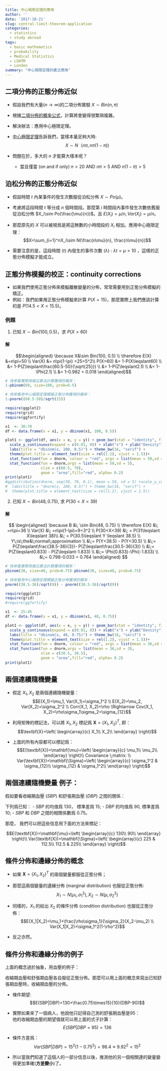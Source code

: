 ```yaml
---
title: 中心極限定理的應用
author: ''
date: '2017-10-21'
slug: central-limit-theorem-application
categories:
  - statistics
  - study abroad
tags:
  - basic mathematics
  - probability
  - Medical Statistics
  - LSHTM
  - London
summary: "中心極限定理的廣泛應用"
---
```


## 二項分佈的正態分佈近似

- 假設我們有大量($n\rightarrow\infty$)的二項分佈實驗 $X\sim Bin(n, \pi)$
- 根據[二項分佈的概率公式](https://winterwang.github.io/post/probability3/)，計算將會變得很繁瑣複雜。
- 解決辦法：應用中心極限定理。
- [中心極限定理](https://winterwang.github.io/post/probability3/)告訴我們，當樣本量足夠大時:
$$X\sim N（n\pi, n\pi(1-\pi))$$

- 問題在於，多大的 $n$ 才能算大樣本呢？
    - 當且僅當 (on and if only) $n>20$ AND $n\pi>5$ AND $n(1-\pi)>5$

## 泊松分佈的正態分佈近似

- 假設時間 $t$ 內某事件的發生次數服從泊松分佈 $X\sim Po(\mu)$。
- 考慮將這段時間 $t$ 等分成 $n$ 個時間段。那麼第 $i$ 時間段內事件發生次數依舊服從泊松分佈 $X_i\sim Po(\frac{\mu}{n})$。且 $E(X_i)=\mu/n, Var(X_i)=\mu/n$。
- 那麼原先的 $X$ 可以被視爲是將這無數的小時間段的 $X_i$ 相加。應用中心極限定理：
$$X=\sum_{i=1}^nX_i\sim N(\frac{n\mu}{n}, \frac{n\mu}{n})$$

- 需要注意的是，這段時間 ($t$) 內發生的事件次數 ($\lambda$) : $\lambda t =\mu>10$ ，這樣的正態分佈模擬才能成立。



## 正態分佈模擬的校正：continuity corrections

- 如果我們使用正態分佈來模擬離散變量的分佈，常常需要用到正態分佈模擬的矯正。
- 例如：我們如果用正態分佈模擬來計算 $P(X=15)$，那麼實際上我們應該計算的是 $P(14.5<X<15.5)$。



### 例題
1. 已知 $X\sim Bin(100,0.5)$，求 $P(X>60)$

#### 解
$$\begin{aligned}
\because X&\sim Bin(100, 0.5) \\ \therefore E(X) &=n\pi=50 \\
Var(X) &= n\pi(1-\pi) =25=5^2\\
P(X>60)  &= 1-P(X\leqslant60) \\
         &= 1-P(Z\leqslant\frac{60.5-50}{\sqrt{25}}) \\
         &= 1-P(Z\leqslant2.1) \\
         &= 1-\Phi(2.1) \\
         &= 1-0.982 = 0.018
\end{aligned}$$


```r
# 快來看實際用傻瓜算法計算獲得的概率：
1-pbinom(60, size=100, prob=0.5)
```
```r
# 快來看用中心極限定理模擬正態分佈獲得的概率：
1-pnorm((60.5-50)/sqrt(25))
```


```r
require(ggplot2)
require(grid)
require(ggfortify)

x1  <- 30:70
df <- data.frame(x = x1, y = dbinom(x1, 100, 0.5))

plot1 <- ggplot(df, aes(x = x, y = y)) + geom_bar(stat = "identity", fill = "grey") +
  scale_y_continuous(expand = c(0.01, 0)) + xlab("x") + ylab("Density") +
  labs(title = "dbinom(x, 100, 0.5)") + theme_bw(16, "serif") +
  theme(plot.title = element_text(size = rel(1.2), vjust = 1.5))+
  stat_function(fun = dnorm, colour = "red", args = list(mean = 50,sd = 5))+
  stat_function(fun = dnorm,args = list(mean = 50,sd = 5),
                xlim = c(60.5, 70),
                geom = "area",fill="red", alpha= 0.2)
print(plot1)
#ggdistribution(dnorm, seq(30, 70, 0.1), mean = 50, sd = 5) +scale_y_continuous(expand = #c(0.01, 0)) + xlab("x") + ylab("Density") +
#  labs(title = "dnorm(x, 100, 0.5)") + theme_bw(16, "serif") +
#  theme(plot.title = element_text(size = rel(1.2), vjust = 1.5))
```


2. 已知 $X\sim Bin(48, 0.75)$, 求 $P(30<X<39)$

#### 解

$$
\begin{aligned}
\because B &\; \sim Bin(48, 0.75) \\
\therefore E(X) &\; =n\pi=36 \\
           Var(X) &\; =n\pi(1-\pi)=9=3^2 \\
P(30<X<39) &\; = P(31\leqslant X\leqslant 38)\\
     &\; = P(30.5\leqslant Y \leqslant 38.5) \\
     Y\;is\;the&\;normal\;approximation \\
     &\;= P(Y<38.5) - P(Y<30.5) \\
     &\;= P(Z\leqslant\frac{38.5-36}{3})-
          P(Z\leqslant\frac{30.5-36}{3}) \\
     &\;= P(Z\leqslant0.833) - P(Z\leqslant-1.833) \\
     &\;= \Phi(0.833)-\Phi(-1.833) \\
     &\;= 0.798-0.033 = 0.764
\end{aligned}
$$



```r
# 快來看實際用傻瓜算法計算獲得的概率：
pbinom(38, size=48, prob=0.75)-pbinom(30, size=48, prob=0.75)
```
```r
# 快來看用中心極限定理模擬正態分佈獲得的概率：
pnorm((38.5-36)/sqrt(9)) - pnorm((30.5-36)/sqrt(9))
```


```r
require(ggplot2)
require(grid)
#require(ggfortify)

x1  <- 25:45
df <- data.frame(x = x1, y = dbinom(x1, 48, 0.75))

plot1 <- ggplot(df, aes(x = x, y = y)) + geom_bar(stat = "identity", fill = "grey") +
  scale_y_continuous(expand = c(0.01, 0)) + xlab("x") + ylab("Density") +
  labs(title = "dbinom(x, 48, 0.75)") + theme_bw(16, "serif") +
  theme(plot.title = element_text(size = rel(1.2), vjust = 1.5))+
  stat_function(fun = dnorm, colour = "red", args = list(mean = 36,sd = 3))+
  stat_function(fun = dnorm,args = list(mean = 36,sd = 3),
                xlim = c(30.5, 38.5),
                geom = "area",fill="red", alpha= 0.2)
print(plot1)
```




## 兩個連續隨機變量

- 假定 $X_1, X_2$ 是兩個連續隨機變量：
$$E(X_1)=\mu_1, Var(X_1)=\sigma_1^2 \\
  E(X_2)=\mu_2, Var(X_2)=\sigma_2^2 \\
  Corr(X_1, X_2)=\rho \Rightarrow Cov(X_1, X_2)=\rho\sigma_1\sigma_2=\sigma_{12}$$

- 利用矩陣的標記法，可以將 $X_1, X_2$ 標記爲 $\textbf{X}=(X_1, X_2)^T$, 即：
$$\textbf{X}=\left(
\begin{array}{c}
X_1\\
X_2\\
\end{array}
\right)$$

- 上面的所有內容都可以標記爲：
$$E(\textbf{X})=\mathbf{\mu}=\left(
\begin{array}{c}
\mu_1\\
\mu_2\\
\end{array}
\right)\\
Covariance \;matrix: \\
Var(\textbf{X})=\mathbf{\Sigma}=\left(
\begin{array}{c}
\sigma_1^2 & \sigma_{12}\\
\sigma_{12} & \sigma_1^2\\
\end{array}
\right)$$


## 兩個連續隨機變量 例子：

假如要看收縮期血壓 ($SBP$) 和舒張期血壓 ($DBP$) 之間的關係：

下列爲已知：
- $SBP$ 的均值爲 $130$， 標準差爲 $15$;
- $DBP$ 的均值爲 $90$, 標準差爲 $10$;
- $SBP$ 和 $DBP$ 之間的相關係數爲 $0.75$。

那麼， 我們可以把這些信息用下面的方法來標記：

$$E(\textbf{X})=\mathbf{\mu}=\left(
\begin{array}{c}
130\\
90\\
\end{array}
\right)\\
Var(\textbf{X})=\mathbf{\Sigma}=\left(
\begin{array}{c}
225 & 112.5\\
112.5 & 225\\
\end{array}
\right)$$

## 條件分佈和邊緣分佈的概念

- 如果 $\textbf{X}=(X_1, X_2)^T$ 的兩個變量都服從正態分佈；
- 那麼這兩個變量的邊緣分佈 (marginal distribution) 也服從正態分佈:
 $$X_1\sim N(\mu_1,\sigma_1^2), X_2\sim N(\mu, \sigma_2^2)$$

- 同樣的，$X_1$ 的給出 $X_2$ 的條件分佈 (condition distribution) 也服從正態分佈：
 $$E(X_1|X_2)=\mu_1+\frac{\rho\sigma_1}{\sigma_2}(X_2-\mu_2) \\
 Var(X_1|X_2)=\sigma_1^2(1-\rho^2)$$
- 反之亦然。

## 條件分佈和邊緣分佈的例子

上面的概念過於抽象，用血壓的例子：

收縮期血壓和舒張期血壓各自服從正態分佈。那麼可以用上面的概念來寫出已知舒張期血壓時，收縮期血壓的分佈。

- 條件期望:
$$E(SBP|DBP)=130+\frac{0.75\times15}{10}(DBP-90)$$

- 實際如果來了一個病人，他說他只記得自己測的舒張期血壓是95：<br>
他的收縮期血壓的期望值就可以用上面的式子計算：
$$E(SBP|DBP=95)=136$$

- 條件方差爲：
$$Var(SBP|DBP)=15^2(1-0.75^2)=98.4\approx9.92^2<15^2$$

- 所以當我們知道了這個人的一部分信息以後，推測他的另一個相關連的變量變得更加準確(**方差變小**)了。
